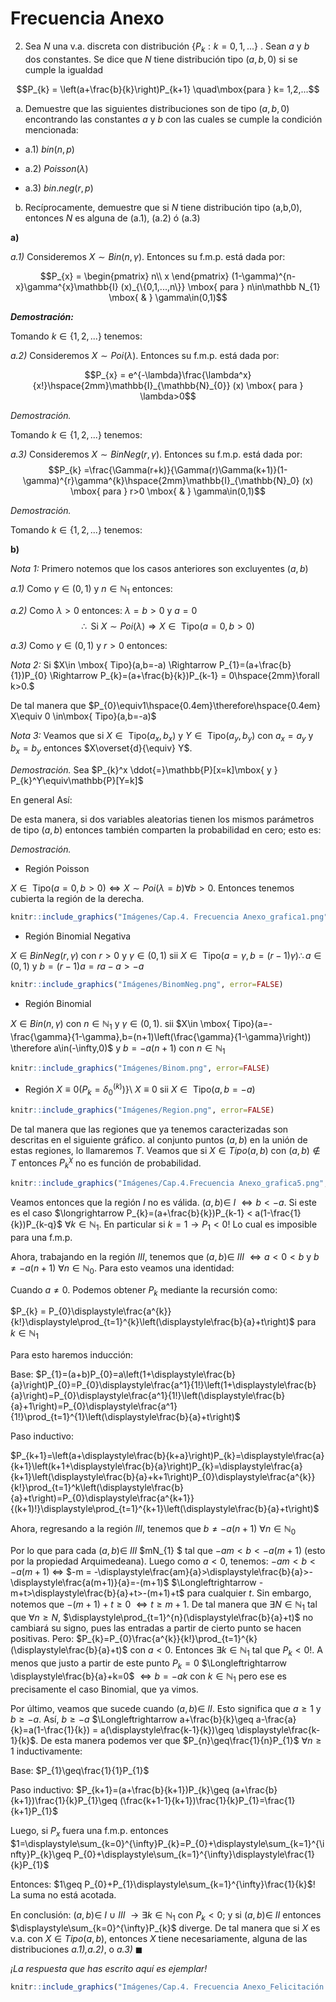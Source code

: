 # Frecuencia Anexo

2. Sea $N$ una v.a. discreta con distribución $\{P_{k}: k= 0,1,...\}$ . Sean $a$ y $b$ dos constantes. Se dice que $N$  tiene distribución tipo $(a,b,0)$ si se cumple la igualdad 

 $$P_{k} = \left(a+\frac{b}{k}\right)P_{k+1} \quad\mbox{para } k= 1,2,...$$


a) Demuestre que las siguientes distribuciones son de tipo $(a,b,0)$ encontrando las constantes $a$ y $b$ con las cuales se cumple la condición mencionada:


- a.1) $bin(n,p)$


- a.2) $Poisson(\lambda)$


- a.3) $bin. neg(r,p)$

b) Recíprocamente, demuestre que si $N$  tiene distribución tipo (a,b,0), entonces $N$  es alguna de (a.1), (a.2) ó (a.3)


**a)**

 _a.1)_ Consideremos $X\sim{ Bin (n, \gamma) }$. Entonces su f.m.p. está dada por:

$$P_{x} =
    \begin{pmatrix}
        n\\
        x
    \end{pmatrix} 
    (1-\gamma)^{n-x}\gamma^{x}\mathbb{I} (x)_{\{0,1,...,n\}} \mbox{ para } n\in\mathbb N_{1} \mbox{ & }  \gamma\in(0,1)$$
    
**_Demostración:_**

Tomando $k\in\{1,2,...\}$ tenemos:

\begin{eqnarray*}
    \frac{P_k}{P_{k-1}}&=&\frac{\begin{pmatrix}
        n\\
        k
    \end{pmatrix}(1-\gamma)^{n-k}\gamma^k}{\begin{pmatrix}
        n\\
        k-1
    \end{pmatrix}(1-\gamma)^{n-k+1}\gamma^{k-1}}\mathbb{I}_{1,2,...,n}(k)\\
   &=&\frac{\frac{n!}{(n-k)!k!}}{\frac{n!}{(n-k+1)(k-1)}}\frac{\gamma}{1-\gamma}\\
    &=&\frac{(n-k+1)!(k-1)!}{(n-k)!k!}\frac{\gamma}{1-\gamma}\\
    &=&\frac{n-k+1}{k}\cdot\frac{\gamma}{1-\gamma}\\
   &=&-\frac{\gamma}{1-\gamma}+\frac{(n+1)\left(\frac{\gamma}{1-\gamma}\right)}{k}\\
   &=& a+\frac{b}{k}{\left\{\begin{array}{lcc}
         \text{Tomando} \\
         a=-\frac{\gamma}{1-\gamma}\mbox{ \& } b=(n+1)\left(\frac{\gamma}{q-\gamma}\right)
    \end{array}\right.}\\
    \therefore P_k&=&\left(a+\frac{b}{k}\right)P_{k-1}\mbox{ con } a=-\frac{\gamma}{1-\gamma}\mbox{ & } b=(n+1)\left(\frac{\gamma}{1-\gamma}\right)\hspace{0.5em} \forall\hspace{0.4em} k \in\{1,2,...\}_{\hspace{0.5em}\square}
\end{eqnarray*}

_a.2)_ Consideremos $X\sim{ Poi (\lambda) }$. Entonces su f.m.p. está dada por:

$$P_{x} =
    e^{-\lambda}\frac{\lambda^x}{x!}\hspace{2mm}\mathbb{I}_{\mathbb{N}_{0}} (x) \mbox{ para } \lambda>0$$
    
  _Demostración._
  
  Tomando $k\in\{1,2,...\}$ tenemos:
  
  \begin{eqnarray*}
    \frac{P_{k}}{P_{k-1}} = \frac{e^{-\lambda}\frac{\lambda^k}{k!}}{e^{-\lambda}\frac{\lambda^{k-1}}{(k-1)!}}\mathbb{I}_{\{1,2,...\}}(k)=\frac{\lambda}{k}=a+\frac{b}{k}\quad{\left\{\begin{array}{lcc}
          \text{Tomando $a=0$ & $b=\lambda$}\\
    \end{array}\right.}\\
    \therefore P_k=\left(a+\frac{b}{k}\right)P_{k-1} \mbox{ con } a=0 \mbox{ \& } b=\lambda.\hspace{0.5em} \forall\hspace{0.4em} k\in\{1,2,...\}_{\hspace{0.5em}\blacksquare}
\end{eqnarray*}

_a.3)_ Consideremos $X\sim{ BinNeg (r,\gamma) }$. Entonces su f.m.p. está dada por:
$$P_{k} =\frac{\Gamma(r+k)}{\Gamma(r)\Gamma(k+1)}(1-\gamma)^{r}\gamma^{k}\hspace{2mm}\mathbb{I}_{\mathbb{N}_0} (x) \mbox{ para } r>0 \mbox{ & } \gamma\in(0,1)$$

_Demostración._

Tomando $k\in\{1,2,...\}$ tenemos:

\begin{eqnarray*}
    \frac{P_k}{P_{k-1}}&=&\frac{\frac{\Gamma(r+k)}{{\Gamma(r)}\Gamma(k+1)}{(1-\gamma)^r}\gamma^k}{\frac{\Gamma(r+k-1)}{{\Gamma(r)}\Gamma(k)}{(1-\gamma)^r}\gamma^{k-1}}=\frac{\Gamma(r+k)\Gamma(k)}{\Gamma(k+1)\Gamma(r+k-1)}\gamma=\frac{(r+k-1){\Gamma(r+k-1)}{\Gamma(k)}}{k{\Gamma(k)}{\Gamma(r+k-1)}}\gamma\\
    &=&\frac{r+k-1}{k}\gamma=\gamma+\frac{r-1}{k}\gamma=a+\frac{b}{k}\quad{\left\{\begin{array}{lcc}
          \text{Tomando $a=\gamma$ \& $b=(r-1)\gamma$}\\
    \end{array}\right.}\\
    \therefore P_k&=&\left(a+\frac{b}{k}\right)P_{k-1} \mbox{ con } a=\gamma \mbox{ \& } b=(r-1)\gamma\hspace{0.5em}\forall k \in \{1,2,...\}_{\hspace{0.5em}\blacksquare}
\end{eqnarray*}

**b)**

_Nota 1:_ Primero notemos que los casos anteriores son excluyentes $(a,b)$

_a.1)_ Como $\gamma\in(0,1)$ y $n\in\mathbb N_{1}$ entonces:
\begin{eqnarray*}
    &\frac{\gamma}{1-\gamma}>0 \Longleftrightarrow -\frac{\gamma}{1-\gamma}=a<0 \mbox{ y } (n+1)\left(\frac{\gamma}{1-\gamma}\right)=b>0 \\
    &\therefore \mbox{Si } X\sim{Bin(n,p)}\Rightarrow X\in \mbox{ Tipo}(a=0,b>0)
\end{eqnarray*}

_a.2)_ Como $\lambda>0$ entonces: $\lambda=b>0$ y $a=0$
$$\therefore\mbox{ Si } X\sim{Poi(\lambda)} \Rightarrow X\in \mbox{ Tipo}(a=0,b>0)$$

_a.3)_ Como $\gamma\in(0,1)$ y $r>0$ entonces:
\begin{eqnarray*}
    &\gamma=a\in(0,1)\mbox{ y }(r-1)\gamma = b\geq 0\\
    &\therefore\mbox{ Si } X\sim{BinNeg(\gamma,r)} \Rightarrow X\in \mbox{ Tipo}(a\in(0,1),b\geq0)
\end{eqnarray*}

_Nota 2:_ Si $X\in \mbox{ Tipo}(a,b=-a) \Rightarrow P_{1}=(a+\frac{b}{1})P_{0} \Rightarrow P_{k}=(a+\frac{b}{k})P_{k-1} = 0\hspace{2mm}\forall k>0.$

De tal manera que $P_{0}\equiv1\hspace{0.4em}\therefore\hspace{0.4em} X\equiv 0 \in\mbox{ Tipo}(a,b=-a)$

_Nota 3:_ Veamos que si $X\in \mbox{ Tipo} (a_{x},b_{x}) \mbox{ y } Y\in \mbox{ Tipo}(a_{y},b_{y}) \mbox{ con } a_{x}=a_{y} \mbox{ y } b_{x}=b_{y} \mbox{ entonces }$$X\overset{d}{\equiv} Y$.

_Demostración._ Sea $P_{k}^x \ddot{=}\mathbb{P}[x=k]\mbox{ y } P_{k}^Y\equiv\mathbb{P}[Y=k]$

En general 
\begin{eqnarray*}
P_{k}=(a+\frac{b}{k})P_{k-1} \hspace{0.4em}\forall k\in \mathbb{N}_{1} \mbox{, entonces,}P_{x} = \left[\displaystyle\prod_{n=1}^{k}\left(a+\frac{b}{k-n+1}\right)\right]P_{0}\hspace{0.4em}\forall k\in \mathbb{N}_{1}
\end{eqnarray*}
Así: 
\begin{eqnarray*}
1 &=& \displaystyle\sum_{k=0}^{\infty}P_{k}\\
  &=& P_{0} + \sum_{k=1}^{\infty}P_{k} \\
  &=& P_{0} + \sum_{k=1}^{\infty}\left[\displaystyle\prod_{n=1}^{k}\left(a+\frac{b}{k-n+1}\right)\right]P_0 \\
  &=& P_{0}\left[1+\displaystyle\sum_{k=1}^{\infty}\displaystyle\prod_{n=1}^{k}\left(a+\frac{b}{k-n+1}\right)\right]
\end{eqnarray*}

\begin{eqnarray*}
\rightarrow P_{0} = \left[1+\displaystyle\sum_{k=1}^{\infty}\displaystyle\prod_{n=1}^{k}\left(a+\frac{b}{k-n+1}\right)\right]^{-1} 
\end{eqnarray*}

De esta manera, si dos variables aleatorias tienen los mismos parámetros de tipo $(a,b)$ entonces también comparten la probabilidad en cero; esto es:

\begin{eqnarray*}
    P_{0}^{X}&=&\left[1+\displaystyle\sum_{k=1}^{\infty}\displaystyle\prod_{n=1}^{k}\left(a_{X}+\frac{b_{X}}{k-n+1}\right)\right]^{-1} = \left[1+\displaystyle\sum_{k=1}^{\infty}\displaystyle\prod_{n=1}^{k}\left(a_{Y}+\frac{b_{Y}}{k-n+1}\right)\right]^{-1} = P_{0}^{Y}\\
    \mbox{Luego: }P_{k}^{X}&=&\left[\displaystyle\prod_{n=1}^{k}\left(a_{X}+\frac{b_{X}}{k-n+1}\right)\right]P_{0}^{X} = \left[\prod_{n=1}^{k}\left(a_{Y}+\frac{b_{Y}}{k-n+1}\right)\right]P_{0}^{Y} = P_{k}^{Y} \hspace{0.4em}\forall k\in\mathbb{N}_{1}\\
    \therefore P_k^X&=&P_k^Y\hspace{0.4em}\forall k\in\mathbb{N}_0 \mbox{ y por lo tanto } X\overset{d}{\equiv} Y_{\hspace{0.5em}\blacksquare}
\end{eqnarray*}

_Demostración._

- Región Poisson

$X\in\mbox{ Tipo} (a=0,b>0) \Leftrightarrow X \sim Poi(\lambda=b) \forall b>0$. Entonces tenemos cubierta la región de la derecha.

```r
knitr::include_graphics("Imágenes/Cap.4. Frecuencia Anexo_grafica1.png", error=FALSE)
```

- Región Binomial Negativa

$X\in BinNeg(r,\gamma)$ con $r>0$ y $\gamma\in(0,1)$ sii $X\in \mbox{ Tipo}(a=\gamma,b=(r-1)\gamma)
\therefore a\in(0,1)$ y $b=(r-1)a=ra-a>-a$


```r
knitr::include_graphics("Imágenes/BinomNeg.png", error=FALSE)
```

- Región Binomial 

$X\in Bin(n,\gamma)$ con $n\in \mathbb N_{1}$ y $\gamma\in(0,1)$. sii $X\in \mbox{ Tipo}(a=-\frac{\gamma}{1-\gamma},b=(n+1)\left(\frac{\gamma}{1-\gamma}\right)) \therefore a\in(-\infty,0)$ y $b=-a(n+1)$ con $n\in\mathbb{N}_{1}$

```r
knitr::include_graphics("Imágenes/Binom.png", error=FALSE)
```

- Región $X\equiv0 (P_{k}=\delta_{0}^{(k)})$}\\
$X\equiv0$ sii $X\in\mbox{ Tipo}(a,b=-a)$

```r
knitr::include_graphics("Imágenes/Region.png", error=FALSE)
```

De tal manera que las regiones que ya tenemos caracterizadas son descritas en el siguiente gráfico. al conjunto puntos $(a,b)$ en la unión de estas regiones, lo llamaremos $T$. Veamos que si $X\in Tipo(a,b)$ con $(a,b)\notin T$ entonces $P_{k}^{\chi}$ no es función de probabilidad.

```r
knitr::include_graphics("Imágenes/Cap.4.Frecuencia Anexo_grafica5.png", error=FALSE)
```


Veamos entonces que la región _I_ no es válida. $(a,b)\in$ _I_ $\Longleftrightarrow b<-a$. Si este es el caso $\longrightarrow P_{k}=(a+\frac{b}{k})P_{k-1} < a(1-\frac{1}{k})P_{k-q}$ $\forall k\in\mathbb N_{1}$. En particular si $k=1 \longrightarrow P_{1}<0$! Lo cual es imposible para una f.m.p. 

Ahora, trabajando en la región _III_, tenemos que $(a,b)\in$ _III_ $\Longleftrightarrow a<0<b$ y $b\neq -a(n+1)$ $\forall n\in\mathbb N_{0}$. Para esto veamos una identidad:

Cuando $a\neq0$. Podemos obtener $P_{k}$ mediante la recursión como:

$P_{k} = P_{0}\displaystyle\frac{a^{k}}{k!}\displaystyle\prod_{t=1}^{k}\left(\displaystyle\frac{b}{a}+t\right)$ para $k\in\mathbb N_{1}$

Para esto haremos inducción:

Base: $P_{1}=(a+b)P_{0}=a\left(1+\displaystyle\frac{b}{a}\right)P_{0}=P_{0}\displaystyle\frac{a^1}{1!}\left(1+\displaystyle\frac{b}{a}\right)=P_{0}\displaystyle\frac{a^1}{1!}\left(\displaystyle\frac{b}{a}+1\right)=P_{0}\displaystyle\frac{a^1}{1!}\prod_{t=1}^{1}\left(\displaystyle\frac{b}{a}+t\right)$

Paso inductivo: 

$P_{k+1}=\left(a+\displaystyle\frac{b}{k+a}\right)P_{k}=\displaystyle\frac{a}{k+1}\left(k+1+\displaystyle\frac{b}{a}\right)P_{k}=\displaystyle\frac{a}{k+1}\left(\displaystyle\frac{b}{a}+k+1\right)P_{0}\displaystyle\frac{a^{k}}{k!}\prod_{t=1}^k\left(\displaystyle\frac{b}{a}+t\right)=P_{0}\displaystyle\frac{a^{k+1}}{(k+1)!}\displaystyle\prod_{t=1}^{k+1}\left(\displaystyle\frac{b}{a}+t\right)$

Ahora, regresando a la región _III_, tenemos que $b\neq-a(n+1)$ $\forall n\in\mathbb N_{0}$

Por lo que para cada $(a,b)\in$ _III_ $\exists m\in\mathbb N_{1} $ tal que $-am<b<-a(m+1)$ (esto por la propiedad Arquimedeana). Luego como $a<0$, tenemos: $-am<b<-a(m+1)$ $\Longleftrightarrow$ $-m = -\displaystyle\frac{am}{a}>\displaystyle\frac{b}{a}>-\displaystyle\frac{a(m+1)}{a}=-(m+1)$ $\Longleftrightarrow -m+t>\displaystyle\frac{b}{a}+t>-(m+1)+t$ para cualquier $t$. Sin embargo, notemos que $-(m+1)+t\geq0$ $\Longleftrightarrow t\geq m+1$. De tal manera que $\exists N\in\mathbb N_{1}$ tal que $\forall n\geq N$, $\displaystyle\prod_{t=1}^{n}(\displaystyle\frac{b}{a}+t)$ no cambiará su signo, pues las entradas a partir de cierto punto se hacen positivas. Pero: $P_{k}=P_{0}\frac{a^{k}}{k!}\prod_{t=1}^{k}(\displaystyle\frac{b}{a}+t)$ con $a<0$. Entonces $\exists k\in \mathbb N_{1}$ tal que $P_{k}<0$!. A menos que justo a partir de este punto $P_{k}=0$ $\Longleftrightarrow \displaystyle\frac{b}{a}+k=0$ $\Longleftrightarrow b=-ak$ con $k\in\mathbb N_{1}$ pero ese es precisamente el caso Binomial, que ya vimos.

Por último, veamos que sucede cuando $(a,b)\in$ _II_. Esto significa que $a\geq1$ y $b\geq-a$. Así, $b\geq-a$ $\Longleftrightarrow a+\frac{b}{k}\geq a-\frac{a}{k}=a(1-\frac{1}{k}) = a(\displaystyle\frac{k-1}{k})\geq \displaystyle\frac{k-1}{k}$. De esta manera podemos ver que $P_{n}\geq\frac{1}{n}P_{1}$ $\forall n \geq 1$ inductivamente:

Base: $P_{1}\geq\frac{1}{1}P_{1}$

Paso inductivo: $P_{k+1}=(a+\frac{b}{k+1})P_{k}\geq (a+\frac{b}{k+1})\frac{1}{k}P_{1}\geq (\frac{k+1-1}{k+1})\frac{1}{k}P_{1}=\frac{1}{k+1}P_{1}$

Luego, si $P_{x}$ fuera una f.m.p. entonces $1=\displaystyle\sum_{k=0}^{\infty}P_{k}=P_{0}+\displaystyle\sum_{k=1}^{\infty}P_{k}\geq P_{0}+\displaystyle\sum_{k=1}^{\infty}\displaystyle\frac{1}{k}P_{1}$


Entonces: $1\geq P_{0}+P_{1}\displaystyle\sum_{k=1}^{\infty}\frac{1}{k}$! La suma no está acotada.

En conclusión: $(a,b)\in$ _I_ $\cup$ _III_ $\longrightarrow \exists k \in\mathbb N_{1}$ con $P_{k}<0$; y si $(a,b)\in$ _II_ entonces 
$\displaystyle\sum_{k=0}^{\infty}P_{k}$ diverge. 
De tal manera que si $X$ es v.a. con $X\in Tipo(a,b)$, entonces $X$ tiene necesariamente, alguna de las distribuciones _a.1),a.2)_, o _a.3)_ $\blacksquare$ 

_¡La respuesta que has escrito aquí es ejemplar!_ 

```r
knitr::include_graphics("Imágenes/Cap.4. Frecuencia Anexo_Felicitación.png", error=FALSE)
```



